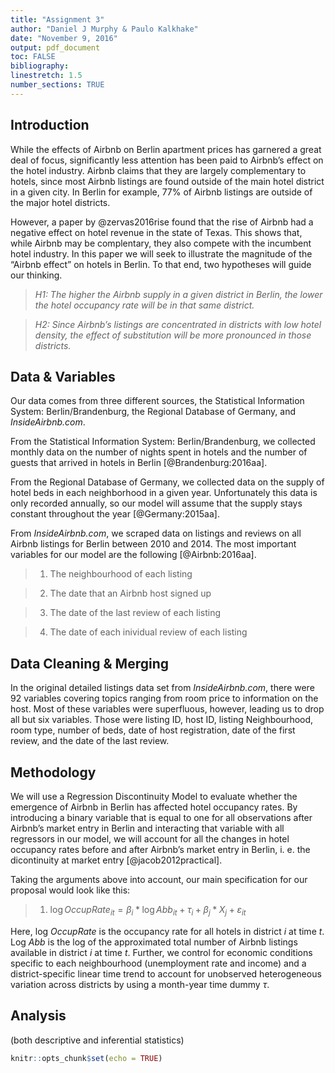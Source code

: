 ```yaml
---
title: "Assignment 3"
author: "Daniel J Murphy & Paulo Kalkhake"
date: "November 9, 2016"
output: pdf_document
toc: FALSE
bibliography:
linestretch: 1.5
number_sections: TRUE
---
```



## Introduction

While the effects of Airbnb on Berlin apartment prices has garnered a great deal of focus, significantly less attention has been paid to Airbnb's effect on the hotel industry. Airbnb claims that they are largely complementary to hotels, since most Airbnb listings are found outside of the main hotel district in a given city. In Berlin for example, 77% of Airbnb listings are outside of the major hotel districts. 

However, a paper by @zervas2016rise found that the rise of Airbnb had a negative effect on hotel revenue in the state of Texas. This shows that, while Airbnb may be complentary, they also compete with the incumbent hotel industry. In this paper we will seek to illustrate the magnitude of the "Airbnb effect" on hotels in Berlin. To that end, two hypotheses will guide our thinking. 

> *H1: The higher the Airbnb supply in a given district in Berlin, the lower the hotel occupancy rate will be in that same district.*

> *H2: Since Airbnb's listings are concentrated in districts with low hotel density, the effect of substitution will be more pronounced in those districts.*

## Data & Variables

Our data comes from three different sources, the Statistical Information System: Berlin/Brandenburg, the Regional Database of Germany, and *InsideAirbnb.com*. 

From the Statistical Information System: Berlin/Brandenburg, we collected monthly data on the number of nights spent in hotels and the number of guests that arrived in hotels in Berlin [@Brandenburg:2016aa].

From the Regional Database of Germany, we collected data on the supply of hotel beds in each neighborhood in a given year. Unfortunately this data is only recorded annually, so our model will assume that the supply stays constant throughout the year [@Germany:2015aa].

From *InsideAirbnb.com*, we scraped data on listings and reviews on all Airbnb listings for Berlin between 2010 and 2014. The most important variables for our model are the following [@Airbnb:2016aa].

> 1. The neighbourhood of each listing

> 2. The date that an Airbnb host signed up

> 3. The date of the last review of each listing

> 4. The date of each inividual review of each listing

## Data Cleaning & Merging

In the original detailed listings data set from *InsideAirbnb.com*, there were 92 variables covering topics ranging from room price to information on the host. Most of these variables were superfluous, however, leading us to drop all but six variables. Those were listing ID, host ID, listing Neighbourhood, room type, number of beds, date of host registration, date of the first review, and the date of the last review. 

## Methodology

We will use a Regression Discontinuity Model to evaluate whether the emergence of Airbnb in Berlin has affected hotel occupancy rates. By introducing a binary variable that is equal to one for all observations after Airbnb's market entry in Berlin and interacting that variable with all regressors in our model, we will account for all the changes in hotel occupancy rates before and after Airbnb's market entry in Berlin, i. e. the dicontinuity at market entry [@jacob2012practical]. 

Taking the arguments above into account, our main specification for our proposal would look like this:

> (1) ${\log OccupRate}_{it} = \beta _i * \log Abb_{it} + \tau _i + \beta _j * X_j + \varepsilon _{it}$

Here, log *OccupRate* is the occupancy rate for all hotels in district *i* at time *t*. Log *Abb* is the log of the approximated total number of Airbnb listings available in district *i* at time *t*. Further, we control for economic conditions specific to each neighbourhood (unemployment rate and income) and a district-specific linear time trend to account for unobserved heterogeneous variation across districts by using a month-year time dummy *$\tau$*.

## Analysis

(both descriptive and inferential statistics)


```r
knitr::opts_chunk$set(echo = TRUE)
```


